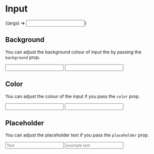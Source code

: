 

<Meta title="Atoms | Input" component={Input} />

# Input

<Preview>
  <Story
    name="Basic"
    args={{
      color: 'white',
      background: 'gray-800',
      label: 'Search',
      hoverColor: 'blue-500',
      placeholder: 'Search',
    }}
  >
    {(args) => <Input {...args} />}
  </Story>
</Preview>

<Props story="Basic" />

## Background

You can adjust the background colour of input the by passing the `background` prop.

<Preview>
  <Story name="Background">
    <div>
      <Input background="gray-800" color="white" />
      <Input background="indigo-500" color="white" />
    </div>
  </Story>
</Preview>

## Color

You can adjust the colour of the input if you pass the `color` prop.

<Preview>
  <Story name="Color">
    <div>
      <Input background="gray-500" color="blue-500" />
      <Input background="gray-500" color="purple-500" />
    </div>
  </Story>
</Preview>

## Placeholder

You can adjust the placeholder text if you pass the `placeholder` prop.

<Preview>
  <Story name="Placeholder">
    <div>
      <Input
        background="gray-500"
        color="blue-500"
        hoverColor="black"
        placeholder="Text"
      />
      <Input
        background="gray-500"
        color="purple-500"
        hoverColor="blue-900"
        placeholder="example text"
      />
    </div>
  </Story>
</Preview>

